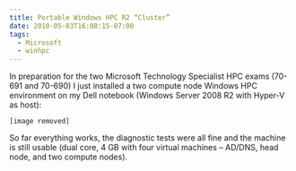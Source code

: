 ```yaml
---
title: Portable Windows HPC R2 “Cluster”
date: 2010-05-03T16:08:15-07:00
tags:
  - Microsoft
  - winhpc
---
```

In preparation for the two Microsoft Technology Specialist HPC exams (70-691 and 70-690) I just installed a two compute node Windows HPC environment on my Dell notebook (Windows Server 2008 R2 with Hyper-V as host):

`[image removed]`

So far everything works, the diagnostic tests were all fine and the machine is still usable (dual core, 4 GB with four virtual machines – AD/DNS, head node, and two compute nodes).